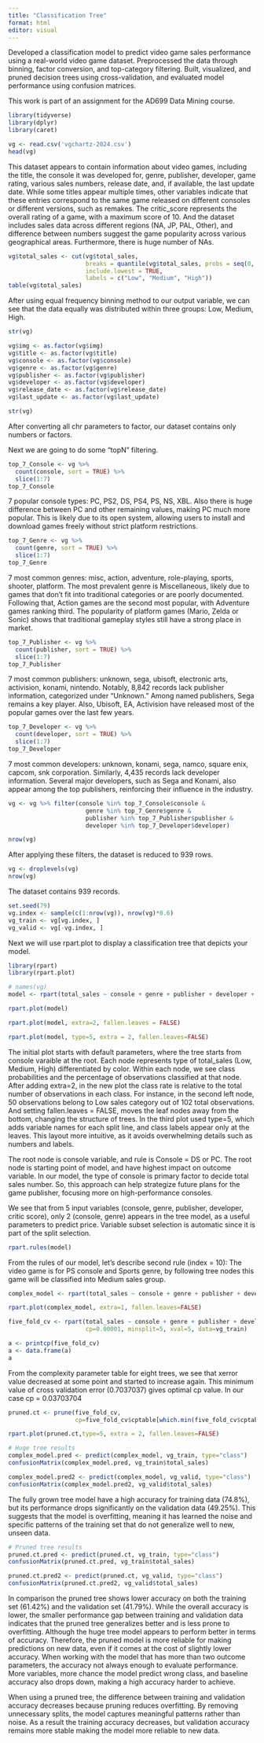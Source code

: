 ```yaml
---
title: "Classification Tree"
format: html
editor: visual
---
```


Developed a classification model to predict video game sales performance using a real-world video game dataset. Preprocessed the data through binning, factor conversion, and top-category filtering. Built, visualized, and pruned decision trees using cross-validation, and evaluated model performance using confusion matrices.

This work is part of an assignment for the AD699 Data Mining course.

```r
library(tidyverse)
library(dplyr)
library(caret)
```

```r
vg <- read.csv('vgchartz-2024.csv')
head(vg)
```

This dataset appears to contain information about video games, including the title, the console it was developed for, genre, publisher, developer, game rating, various sales numbers, release date, and, if available, the last update date. While some titles appear multiple times, other variables indicate that these entries correspond to the same game released on different consoles or different versions, such as remakes. The critic_score represents the overall rating of a game, with a maximum score of 10. And the dataset includes sales data across different regions (NA, JP, PAL, Other), and difference between numbers suggest the game popularity across various geographical areas. Furthermore, there is huge number of NAs.

```r
vg$total_sales <- cut(vg$total_sales, 
                      breaks = quantile(vg$total_sales, probs = seq(0, 1, length.out = 4), na.rm = TRUE), 
                      include.lowest = TRUE,
                      labels = c("Low", "Medium", "High"))
table(vg$total_sales)
```

After using equal frequency binning method to our output variable, we can see that the data equally was distributed within three groups: Low, Medium, High.

```r
str(vg)
```

```r
vg$img <- as.factor(vg$img)
vg$title <- as.factor(vg$title)
vg$console <- as.factor(vg$console)
vg$genre <- as.factor(vg$genre)
vg$publisher <- as.factor(vg$publisher)
vg$developer <- as.factor(vg$developer)
vg$release_date <- as.factor(vg$release_date)
vg$last_update <- as.factor(vg$last_update)

str(vg)
```

After converting all chr parameters to factor, our dataset contains only numbers or factors.

Next we are going to do some “topN” filtering.

```r
top_7_Console <- vg %>% 
  count(console, sort = TRUE) %>% 
  slice(1:7)
top_7_Console
```

7 popular console types: PC, PS2, DS, PS4, PS, NS, XBL. Also there is huge difference between PC and other remaining values, making PC much more popular. This is likely due to its open system, allowing users to install and download games freely without strict platform restrictions.

```r
top_7_Genre <- vg %>% 
  count(genre, sort = TRUE) %>% 
  slice(1:7)
top_7_Genre
```

7 most common genres: misc, action, adventure, role-playing, sports, shooter, platform. The most prevalent genre is Miscellaneous, likely due to games that don’t fit into traditional categories or are poorly documented. Following that, Action games are the second most popular, with Adventure games ranking third. The popularity of platform games (Mario, Zelda or Sonic) shows that traditional gameplay styles still have a strong place in market.

```r
top_7_Publisher <- vg %>% 
  count(publisher, sort = TRUE) %>% 
  slice(1:7) 
top_7_Publisher
```

7 most common publishers: unknown, sega, ubisoft, electronic arts, activision, konami, nintendo. Notably, 8,842 records lack publisher information, categorized under "Unknown." Among named publishers, Sega remains a key player. Also, Ubisoft, EA, Activision have released most of the popular games over the last few years.

```r
top_7_Developer <- vg %>% 
  count(developer, sort = TRUE) %>% 
  slice(1:7)
top_7_Developer
```

7 most common developers: unknown, konami, sega, namco, square enix, capcom, snk corporation. Similarly, 4,435 records lack developer information. Several major developers, such as Sega and Konami, also appear among the top publishers, reinforcing their influence in the industry.

```r
vg <- vg %>% filter(console %in% top_7_Console$console & 
                      genre %in% top_7_Genre$genre &
                      publisher %in% top_7_Publisher$publisher &
                      developer %in% top_7_Developer$developer)

nrow(vg)
```

After applying these filters, the dataset is reduced to 939 rows.

```r
vg <- droplevels(vg)
nrow(vg)
```

The dataset contains 939 records.

```r
set.seed(79)
vg.index <- sample(c(1:nrow(vg)), nrow(vg)*0.6)
vg_train <- vg[vg.index, ]
vg_valid <- vg[-vg.index, ]
```

Next we will use rpart.plot to display a classification tree that depicts your model.

```r
library(rpart)
library(rpart.plot)

# names(vg)
model <- rpart(total_sales ~ console + genre + publisher + developer + critic_score, method = 'class', data = vg_train)

rpart.plot(model)
```

```r
rpart.plot(model, extra=2, fallen.leaves = FALSE)
```

```r
rpart.plot(model, type=5, extra = 2, fallen.leaves=FALSE)
```

The initial plot starts with default parameters, where the tree starts from console varaible at the root. Each node represents type of total_sales (Low, Medium, High) differentiated by color. Within each node, we see class probabilities and the percentage of observations classified at that node. After adding extra=2, in the new plot the class rate is relative to the total number of observations in each class. For instance, in the second left node, 50 observations belong to Low sales category out of 102 total observations. And setting fallen.leaves = FALSE, moves the leaf nodes away from the bottom, changing the structure of trees. In the third plot used type=5, which adds variable names for each split line, and class labels appear only at the leaves. This layout more intuitive, as it avoids overwhelming details such as numbers and labels.

The root node is console variable, and rule is Console = DS or PC. The root node is starting point of model, and have highest impact on outcome variable. In our model, the type of console is primary factor to decide total sales number. So, this approach can help strategize future plans for the game publisher, focusing more on high-performance consoles.

We see that from 5 input variables (console, genre, publisher, developer, critic score), only 2 (console, genre) appears in the tree model, as a useful parameters to predict price. Variable subset selection is automatic since it is part of the split selection.

```r
rpart.rules(model)
```

From the rules of our model, let's describe second rule (index = 10): The video game is for PS console and Sports genre, by following tree nodes this game will be classified into Medium sales group.

```r
complex_model <- rpart(total_sales ~ console + genre + publisher + developer + critic_score, method="class", cp=0, minsplit=2, data = vg_train)

rpart.plot(complex_model, extra=1, fallen.leaves=FALSE)
```

```r
five_fold_cv <- rpart(total_sales ~ console + genre + publisher + developer + critic_score, method="class",
                      cp=0.00001, minsplit=5, xval=5, data=vg_train)

a <- printcp(five_fold_cv)
a <- data.frame(a)
a
```

From the complexity parameter table for eight trees, we see that xerror value decreased at some point and started to increase again. This minimum value of cross validation error (0.7037037) gives optimal cp value. In our case cp = 0.03703704

```r
pruned.ct <- prune(five_fold_cv,
                   cp=five_fold_cv$cptable[which.min(five_fold_cv$cptable[,"xerror"]),"CP"])

rpart.plot(pruned.ct,type=5, extra = 2, fallen.leaves=FALSE)
```

```r
# Huge tree results
complex_model.pred <- predict(complex_model, vg_train, type="class")
confusionMatrix(complex_model.pred, vg_train$total_sales)

complex_model.pred2 <- predict(complex_model, vg_valid, type="class")
confusionMatrix(complex_model.pred2, vg_valid$total_sales)
```

The fully grown tree model have a high accuracy for training data (74.8%), but its performance drops significantly on the validation data (49.25%). This suggests that the model is overfitting, meaning it has learned the noise and specific patterns of the training set that do not generalize well to new, unseen data.

```r
# Pruned tree results
pruned.ct.pred <- predict(pruned.ct, vg_train, type="class")
confusionMatrix(pruned.ct.pred, vg_train$total_sales)

pruned.ct.pred2 <- predict(pruned.ct, vg_valid, type="class")
confusionMatrix(pruned.ct.pred2, vg_valid$total_sales)
```

In comparison the pruned tree shows lower accuracy on both the training set (61.42%) and the validation set (41.79%). While the overall accuracy is lower, the smaller performance gap between training and validation data indicates that the pruned tree generalizes better and is less prone to overfitting. Although the huge tree model appears to perform better in terms of accuracy. Therefore, the pruned model is more reliable for making predictions on new data, even if it comes at the cost of slightly lower accuracy. When working with the model that has more than two outcome parameters, the accuracy not always enough to evaluate performance. More variables, more chance the model predict wrong class, and baseline accuracy also drops down, making a high accuracy harder to achieve.

When using a pruned tree, the difference between training and validation accuracy decreases because pruning reduces overfitting. By removing unnecessary splits, the model captures meaningful patterns rather than noise. As a result the training accuracy decreases, but validation accuracy remains more stable making the model more reliable to new data.